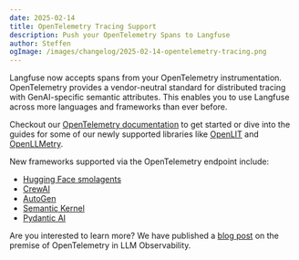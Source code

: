 ```yaml
---
date: 2025-02-14
title: OpenTelemetry Tracing Support
description: Push your OpenTelemetry Spans to Langfuse
author: Steffen
ogImage: /images/changelog/2025-02-14-opentelemetry-tracing.png
---
```



<ChangelogHeader />

Langfuse now accepts spans from your OpenTelemetry instrumentation.
OpenTelemetry provides a vendor-neutral standard for distributed tracing with GenAI-specific semantic attributes.
This enables you to use Langfuse across more languages and frameworks than ever before.

Checkout our [OpenTelemetry documentation](/integrations/native/opentelemetry) to get started or dive into the guides
for some of our newly supported libraries like [OpenLIT](/docs/opentelemetry/example-openlit) and [OpenLLMetry](/docs/opentelemetry/example-openllmetry).

New frameworks supported via the OpenTelemetry endpoint include:

- [Hugging Face smolagents](/integrations/frameworks/smolagents)
- [CrewAI](/integrations/frameworks/crewai)
- [AutoGen](/integrations/frameworks/autogen)
- [Semantic Kernel](/integrations/frameworks/semantic-kernel)
- [Pydantic AI](/integrations/frameworks/pydantic-ai)

Are you interested to learn more? We have published a [blog post](/blog/2024-10-opentelemetry-for-llm-observability) on the premise of OpenTelemetry in LLM Observability.

